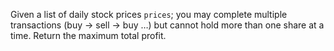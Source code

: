Given a list of daily stock prices `prices`; you may complete multiple transactions (buy → sell → buy …) but cannot hold more than one share at a time. Return the maximum total profit.